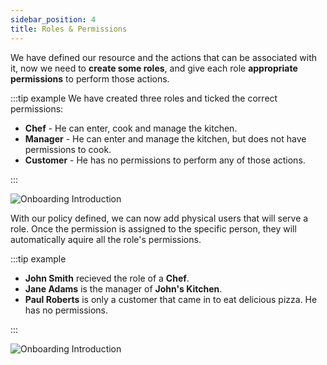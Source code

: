 ```yaml
---
sidebar_position: 4
title: Roles & Permissions
---
```


We have defined our resource and the actions that can be associated with it, now we need to **create some roles**,
and give each role **appropriate permissions** to perform those actions.

:::tip example
We have created three roles and ticked the correct permissions:

- **Chef** - He can enter, cook and manage the kitchen.
- **Manager** - He can enter and manage the kitchen, but does not have permissions to cook.
- **Customer** - He has no permissions to perform any of those actions.

:::

![Onboarding Introduction](/img/onboarding/5.png)

With our policy defined, we can now add physical users that will serve a role. Once the permission is assigned to the specific person,
they will automatically aquire all the role's permissions.

:::tip example
- **John Smith** recieved the role of a **Chef**.
- **Jane Adams** is the manager of **John's Kitchen**.
- **Paul Roberts** is only a customer that came in to eat delicious pizza. He has no permissions.

:::

![Onboarding Introduction](/img/onboarding/6.png)